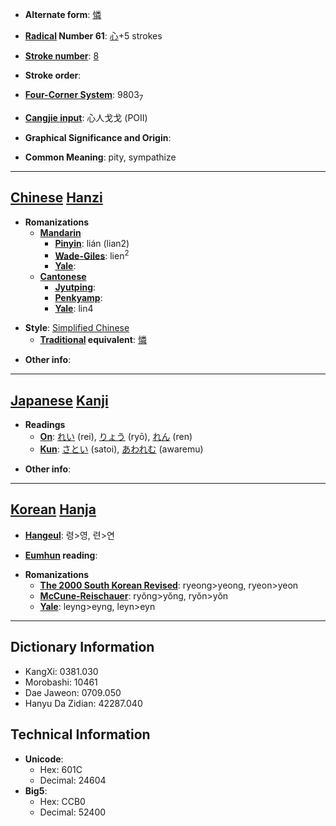 * '''Alternate form''': [[憐]]

* '''[[Wiktionary:Chinese radical index| Radical]] Number 61''': [[Wiktionary:Chinese radical index 心|心]]+5 strokes

* '''[[Wiktionary:Chinese total strokes index|Stroke number]]''': [[Wiktionary:Chinese total strokes index 8|8]]

* '''Stroke order''': 

* '''[[Wiktionary:Chinese four corner index|Four-Corner System]]''': 9803<sub>7</sub>

* '''[[Wiktionary:Chinese Cangjie index|Cangjie input]]''': 心人戈戈 (POII)

* '''Graphical Significance and Origin''': 

* '''Common Meaning''': pity, sympathize

----

== [[Chinese]] [[Hanzi]] ==

* '''Romanizations'''
** '''[[Mandarin]]'''
*** '''[[Pinyin]]''': lián (lian2)
*** '''[[Wade-Giles]]''': lien<sup>2</sup>
*** '''[[Yale]]''': 
** '''[[Cantonese]]'''
*** '''[[Jyutping]]''':
*** '''[[Penkyamp]]''': 
*** '''[[Yale]]''': lin4

* '''Style''': [[Simplified Chinese]] 
** '''[[Traditional Chinese|Traditional]] equivalent''': [[憐]]

* '''Other info''': 

----

== [[Japanese]] [[Kanji]] ==

* '''Readings'''
** '''[[On]]''': [[れい]] (rei), [[りょう]] (ryō), [[れん]] (ren)
** '''[[Kun]]''': [[さとい]] (satoi), [[あわれむ]] (awaremu)

* '''Other info''':  

----

== [[Korean]] [[Hanja]] ==

* '''[[Hangeul]]''': 령>영, 련>연

* '''[[Eumhun]] reading''': 

* '''Romanizations'''
** '''[[The 2000 South Korean Revised Romanization|The 2000 South Korean Revised]]''': ryeong>yeong, ryeon>yeon
** '''[[McCune-Reischauer]]''': ryŏng>yŏng, ryŏn>yŏn
** '''[[Yale]]''': leyng>eyng, leyn>eyn

----

== Dictionary Information ==

* KangXi: 0381.030
* Morobashi: 10461
* Dae Jaweon: 0709.050
* Hanyu Da Zidian: 42287.040

== Technical Information ==

* '''Unicode''':
** Hex: 601C
** Decimal: 24604
* '''Big5''':
** Hex: CCB0
** Decimal: 52400